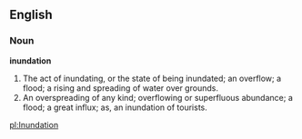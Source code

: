 ==English==

===Noun===

'''inundation'''

#The act of inundating, or the state of being inundated; an overflow; a flood; a rising and spreading of water over grounds.
#An overspreading of any kind; overflowing or superfluous abundance; a flood; a great influx; as, an inundation of tourists.

[[pl:Inundation]]